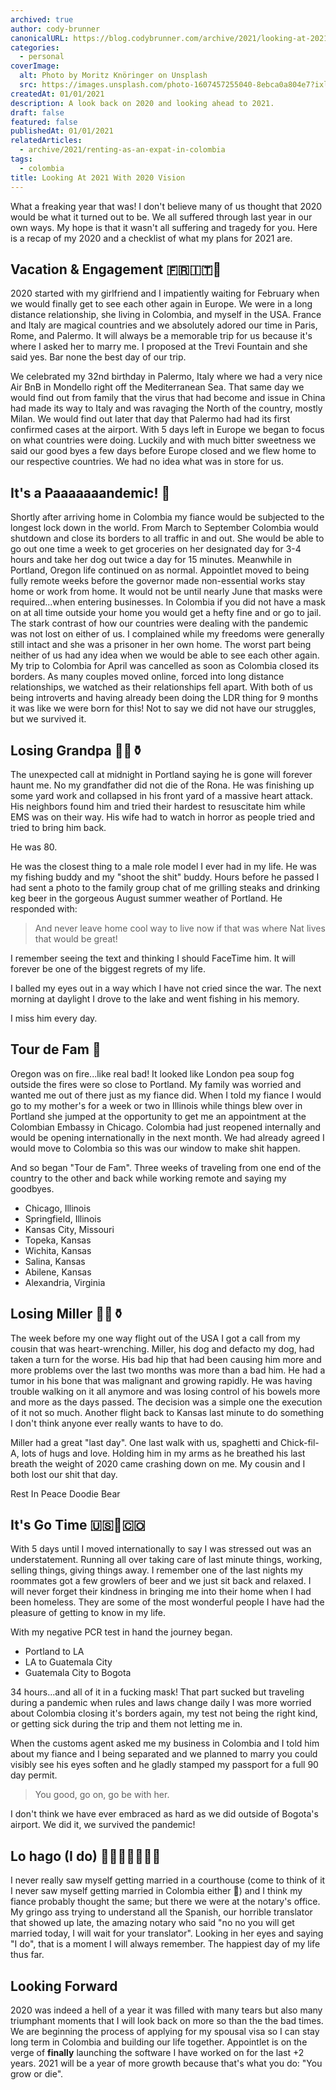 ```yaml
---
archived: true
author: cody-brunner
canonicalURL: https://blog.codybrunner.com/archive/2021/looking-at-2021-with-2020-vision
categories:
  - personal
coverImage:
  alt: Photo by Moritz Knöringer on Unsplash
  src: https://images.unsplash.com/photo-1607457255040-8ebca0a804e7?ixlib=rb-4.0.3&ixid=MnwxMjA3fDB8MHxwaG90by1wYWdlfHx8fGVufDB8fHx8&auto=format&fit=crop&w=2340&q=80
createdAt: 01/01/2021
description: A look back on 2020 and looking ahead to 2021.
draft: false
featured: false
publishedAt: 01/01/2021
relatedArticles:
  - archive/2021/renting-as-an-expat-in-colombia
tags:
  - colombia
title: Looking At 2021 With 2020 Vision
---
```



What a freaking year that was! I don't believe many of us thought that 2020 would be what it turned out to be. We all suffered through last year in our own ways. My hope is that it wasn't all suffering and tragedy for you. Here is a recap of my 2020 and a checklist of what my plans for 2021 are.

## Vacation & Engagement 🇫🇷🇮🇹💍

2020 started with my girlfriend and I impatiently waiting for February when we would finally get to see each other again in Europe. We were in a long distance relationship, she living in Colombia, and myself in the USA. France and Italy are magical countries and we absolutely adored our time in Paris, Rome, and Palermo. It will always be a memorable trip for us because it's where I asked her to marry me. I proposed at the Trevi Fountain and she said yes. Bar none the best day of our trip.

We celebrated my 32nd birthday in Palermo, Italy where we had a very nice Air BnB in Mondello right off the Mediterranean Sea. That same day we would find out from family that the virus that had become and issue in China had made its way to Italy and was ravaging the North of the country, mostly Milan. We would find out later that day that Palermo had had its first confirmed cases at the airport. With 5 days left in Europe we began to focus on what countries were doing. Luckily and with much bitter sweetness we said our good byes a few days before Europe closed and we flew home to our respective countries. We had no idea what was in store for us.

## It's a Paaaaaaandemic! 🦠

Shortly after arriving home in Colombia my fiance would be subjected to the longest lock down in the world. From March to September Colombia would shutdown and close its borders to all traffic in and out. She would be able to go out one time a week to get groceries on her designated day for 3-4 hours and take her dog out twice a day for 15 minutes. Meanwhile in Portland, Oregon life continued on as normal. Appointlet moved to being fully remote weeks before the governor made non-essential works stay home or work from home. It would not be until nearly June that masks were required...when entering businesses. In Colombia if you did not have a mask on at all time outside your home you would get a hefty fine and or go to jail. The stark contrast of how our countries were dealing with the pandemic was not lost on either of us. I complained while my freedoms were generally still intact and she was a prisoner in her own home. The worst part being neither of us had any idea when we would be able to see each other again. My trip to Colombia for April was cancelled as soon as Colombia closed its borders. As many couples moved online, forced into long distance relationships, we watched as their relationships fell apart. With both of us being introverts and having already been doing the LDR thing for 9 months it was like we were born for this! Not to say we did not have our struggles, but we survived it.

## Losing Grandpa 👴🏻⚱️

The unexpected call at midnight in Portland saying he is gone will forever haunt me. No my grandfather did not die of the Rona. He was finishing up some yard work and collapsed in his front yard of a massive heart attack. His neighbors found him and tried their hardest to resuscitate him while EMS was on their way. His wife had to watch in horror as people tried and tried to bring him back.

He was 80.

He was the closest thing to a male role model I ever had in my life. He was my fishing buddy and my "shoot the shit" buddy. Hours before he passed I had sent a photo to the family group chat of me grilling steaks and drinking keg beer in the gorgeous August summer weather of Portland. He responded with:

> And never leave home cool way to live now if that was where Nat lives that would be great!

I remember seeing the text and thinking I should FaceTime him. It will forever be one of the biggest regrets of my life.

I balled my eyes out in a way which I have not cried since the war. The next morning at daylight I drove to the lake and went fishing in his memory.

I miss him every day.

## Tour de Fam 🛫

Oregon was on fire...like real bad! It looked like London pea soup fog outside the fires were so close to Portland. My family was worried and wanted me out of there just as my fiance did. When I told my fiance I would go to my mother's for a week or two in Illinois while things blew over in Portland she jumped at the opportunity to get me an appointment at the Colombian Embassy in Chicago. Colombia had just reopened internally and would be opening internationally in the next month. We had already agreed I would move to Colombia so this was our window to make shit happen.

And so began "Tour de Fam". Three weeks of traveling from one end of the country to the other and back while working remote and saying my goodbyes.

- Chicago, Illinois
- Springfield, Illinois
- Kansas City, Missouri
- Topeka, Kansas
- Wichita, Kansas
- Salina, Kansas
- Abilene, Kansas
- Alexandria, Virginia

## Losing Miller 🐶🐾⚱️

The week before my one way flight out of the USA I got a call from my cousin that was heart-wrenching. Miller, his dog and defacto my dog, had taken a turn for the worse. His bad hip that had been causing him more and more problems over the last two months was more than a bad him. He had a tumor in his bone that was malignant and growing rapidly. He was having trouble walking on it all anymore and was losing control of his bowels more and more as the days passed. The decision was a simple one the execution of it not so much. Another flight back to Kansas last minute to do something I don't think anyone ever really wants to have to do.

Miller had a great "last day". One last walk with us, spaghetti and Chick-fil-A, lots of hugs and love. Holding him in my arms as he breathed his last breath the weight of 2020 came crashing down on me. My cousin and I both lost our shit that day.

Rest In Peace Doodie Bear

## It's Go Time 🇺🇸🛫🇨🇴

With 5 days until I moved internationally to say I was stressed out was an understatement. Running all over taking care of last minute things, working, selling things, giving things away. I remember one of the last nights my roommates got a few growlers of beer and we just sit back and relaxed. I will never forget their kindness in bringing me into their home when I had been homeless. They are some of the most wonderful people I have had the pleasure of getting to know in my life.

With my negative PCR test in hand the journey began.

- Portland to LA
- LA to Guatemala City
- Guatemala City to Bogota

34 hours...and all of it in a fucking mask! That part sucked but traveling during a pandemic when rules and laws change daily I was more worried about Colombia closing it's borders again, my test not being the right kind, or getting sick during the trip and them not letting me in.

When the customs agent asked me my business in Colombia and I told him about my fiance and I being separated and we planned to marry you could visibly see his eyes soften and he gladly stamped my passport for a full 90 day permit.

> You good, go on, go be with her.

I don't think we have ever embraced as hard as we did outside of Bogota's airport. We did it, we survived the pandemic!

## Lo hago (I do) 🤵🏻‍♂️👰🏼‍♀️💍

I never really saw myself getting married in a courthouse (come to think of it I never saw myself getting married in Colombia either 🤣) and I think my fiance probably thought the same; but there we were at the notary's office. My gringo ass trying to understand all the Spanish, our horrible translator that showed up late, the amazing notary who said "no no you will get married today, I will wait for your translator". Looking in her eyes and saying "I do", that is a moment I will always remember. The happiest day of my life thus far.

## Looking Forward

2020 was indeed a hell of a year it was filled with many tears but also many triumphant moments that I will look back on more so than the the bad times. We are beginning the process of applying for my spousal visa so I can stay long term in Colombia and building our life together. Appointlet is on the verge of **finally** launching the software I have worked on for the last +2 years. 2021 will be a year of more growth because that's what you do: "You grow or die".

<Signature />
